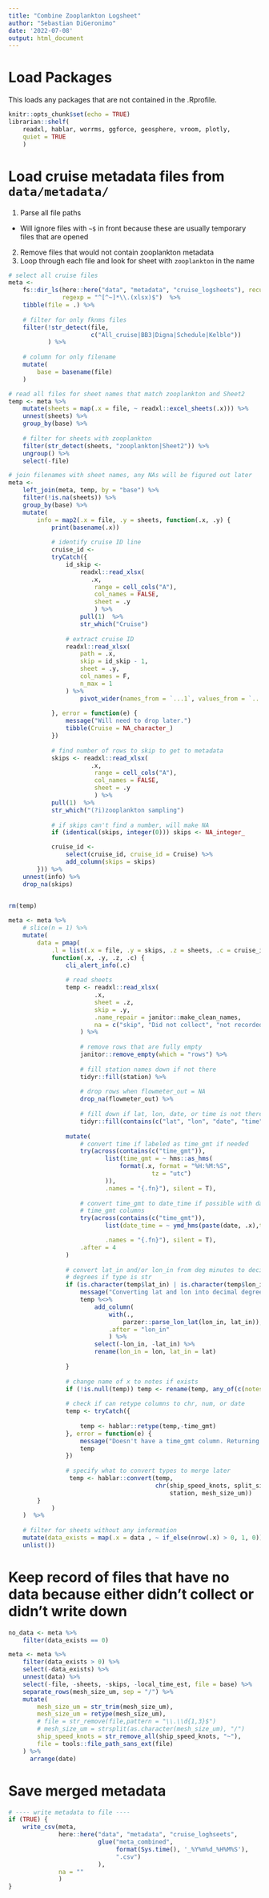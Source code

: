 ```yaml
---
title: "Combine Zooplankton Logsheet"
author: "Sebastian DiGeronimo"
date: '2022-07-08'
output: html_document
---
```


# Load Packages
This loads any packages that are not contained in the .Rprofile.
```r
knitr::opts_chunk$set(echo = TRUE)
librarian::shelf(
    readxl, hablar, worrms, ggforce, geosphere, vroom, plotly,
    quiet = TRUE
    )
```

# Load cruise metadata files from `data/metadata/` 
1. Parse all file paths
- Will ignore files with `~$` in front because these are usually temporary files that are opened
2. Remove files that would not contain zooplankton metadata
3. Loop through each file and look for sheet with `zooplankton` in the name 
```r
# select all cruise files
meta <- 
    fs::dir_ls(here::here("data", "metadata", "cruise_logsheets"), recurse = T,
               regexp = "^[^~]*\\.(xlsx)$")  %>%
    tibble(file = .) %>%
    
    # filter for only fknms files
    filter(!str_detect(file, 
                       c("All_cruise|BB3|Digna|Schedule|Kelble"))
           ) %>%
    
    # column for only filename
    mutate(
        base = basename(file)
    )

# read all files for sheet names that match zooplankton and Sheet2
temp <- meta %>%
    mutate(sheets = map(.x = file, ~ readxl::excel_sheets(.x))) %>%
    unnest(sheets) %>%
    group_by(base) %>%
    
    # filter for sheets with zooplankton
    filter(str_detect(sheets, "zooplankton|Sheet2")) %>%
    ungroup() %>%
    select(-file)

# join filenames with sheet names, any NAs will be figured out later
meta <-
    left_join(meta, temp, by = "base") %>% 
    filter(!is.na(sheets)) %>%
    group_by(base) %>%
    mutate(
        info = map2(.x = file, .y = sheets, function(.x, .y) {
            print(basename(.x))
            
            # identify cruise ID line
            cruise_id <-
            tryCatch({
                id_skip <- 
                    readxl::read_xlsx(
                       .x,
                        range = cell_cols("A"),
                        col_names = FALSE,
                        sheet = .y
                        ) %>%
                    pull(1)  %>%
                    str_which("Cruise")
                
                # extract cruise ID 
                readxl::read_xlsx(
                    path = .x,
                    skip = id_skip - 1,
                    sheet = .y,
                    col_names = F,
                    n_max = 1
                ) %>%
                    pivot_wider(names_from = `...1`, values_from = `...2`)
                
            }, error = function(e) {
                message("Will need to drop later.")
                tibble(Cruise = NA_character_)
            })
            
            # find number of rows to skip to get to metadata
            skips <- readxl::read_xlsx(
                       .x,
                        range = cell_cols("A"),
                        col_names = FALSE,
                        sheet = .y
                        ) %>%
            pull(1)  %>%
            str_which("(?i)zooplankton sampling")
    
            # if skips can't find a number, will make NA
            if (identical(skips, integer(0))) skips <- NA_integer_

            cruise_id <- 
                select(cruise_id, cruise_id = Cruise) %>%
                add_column(skips = skips)
        })) %>%
    unnest(info) %>%
    drop_na(skips)
    

rm(temp)
```

```r
meta <- meta %>%
    # slice(n = 1) %>%
    mutate(
        data = pmap(
            .l = list(.x = file, .y = skips, .z = sheets, .c = cruise_id), 
            function(.x, .y, .z, .c) {
                cli_alert_info(.c)
                
                # read sheets
                temp <- readxl::read_xlsx(
                        .x,
                        sheet = .z,
                        skip = .y,
                        .name_repair = janitor::make_clean_names,
                        na = c("skip", "Did not collect", "not recorded")
                    ) %>%
                
                    # remove rows that are fully empty
                    janitor::remove_empty(which = "rows") %>%
                    
                    # fill station names down if not there
                    tidyr::fill(station) %>%
                    
                    # drop rows when flowmeter_out = NA
                    drop_na(flowmeter_out) %>%
                    
                    # fill down if lat, lon, date, or time is not there
                    tidyr::fill(contains(c("lat", "lon", "date", "time"))) %>%
                
                mutate(
                    # convert time if labeled as time_gmt if needed
                    try(across(contains(c("time_gmt")),
                           list(time_gmt = ~ hms::as_hms(
                               format(.x, format = "%H:%M:%S",
                                        tz = "utc")
                           )),
                           .names = "{.fn}"), silent = T),
                    
                    # convert time_gmt to date_time if possible with date and 
                    # time_gmt columns
                    try(across(contains(c("time_gmt")),
                           list(date_time = ~ ymd_hms(paste(date, .x),tz = "utc")),

                           .names = "{.fn}"), silent = T),
                    .after = 4
                )
                
                # convert lat_in and/or lon_in from deg minutes to decimal 
                # degrees if type is str
                if (is.character(temp$lat_in) | is.character(temp$lon_in)) {
                    message("Converting lat and lon into decimal degrees.\n")
                    temp %<>%
                        add_column(
                            with(.,
                                parzer::parse_lon_lat(lon_in, lat_in)), 
                            .after = "lon_in"
                            ) %>%
                        select(-lon_in, -lat_in) %>%
                        rename(lon_in = lon, lat_in = lat)
    
                }
                
                # change name of x to notes if exists
                if (!is.null(temp)) temp <- rename(temp, any_of(c(notes = "x")))
                
                # check if can retype columns to chr, num, or date     
                temp <- tryCatch({
                    
                    temp <- hablar::retype(temp,-time_gmt)
                }, error = function(e) {
                    message("Doesn't have a time_gmt column. Returning as is.\n")
                    temp
                })
                
                # specify what to convert types to merge later
                 temp <- hablar::convert(temp,
                                         chr(ship_speed_knots, split_size,
                                             station, mesh_size_um))
        }
            )
    )  %>%
    
    # filter for sheets without any information
    mutate(data_exists = map(.x = data , ~ if_else(nrow(.x) > 0, 1, 0))  %>%
    unlist()) 

```

# Keep record of files that have no data because either didn't collect or didn't write down
```r
no_data <- meta %>%
    filter(data_exists == 0)

meta <- meta %>%
    filter(data_exists > 0) %>%
    select(-data_exists) %>%
    unnest(data) %>%
    select(-file, -sheets, -skips, -local_time_est, file = base) %>%
    separate_rows(mesh_size_um, sep = "/") %>%
    mutate(
        mesh_size_um = str_trim(mesh_size_um), 
        mesh_size_um = retype(mesh_size_um),
        # file = str_remove(file,pattern = "\\.\\d{1,3}$")
        # mesh_size_um = strsplit(as.character(mesh_size_um), "/")
        ship_speed_knots = str_remove_all(ship_speed_knots, "~"),
        file = tools::file_path_sans_ext(file)
    ) %>%
      arrange(date)
```

# Save merged metadata
```r
# ---- write metadata to file ----
if (TRUE) {
    write_csv(meta,
              here::here("data", "metadata", "cruise_loghseets", 
                         glue("meta_combined", 
                              format(Sys.time(), '_%Y%m%d_%H%M%S'),
                              ".csv")
                         ),
              na = ""
              )
}
```


